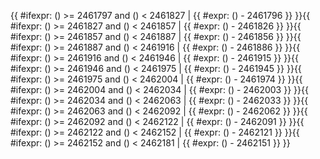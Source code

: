 <includeonly>{{ #ifexpr: ({{{1}}}) >= 2461797 and ({{{1}}}) < 2461827 | {{ #expr: ({{{1}}}) - 2461796 }} }}{{ #ifexpr: ({{{1}}}) >= 2461827 and ({{{1}}}) < 2461857 | {{ #expr: ({{{1}}}) - 2461826 }} }}{{ #ifexpr: ({{{1}}}) >= 2461857 and ({{{1}}}) < 2461887 | {{ #expr: ({{{1}}}) - 2461856 }} }}{{ #ifexpr: ({{{1}}}) >= 2461887 and ({{{1}}}) < 2461916 | {{ #expr: ({{{1}}}) - 2461886 }} }}{{ #ifexpr: ({{{1}}}) >= 2461916 and ({{{1}}}) < 2461946 | {{ #expr: ({{{1}}}) - 2461915 }} }}{{ #ifexpr: ({{{1}}}) >= 2461946 and ({{{1}}}) < 2461975 | {{ #expr: ({{{1}}}) - 2461945 }} }}{{ #ifexpr: ({{{1}}}) >= 2461975 and ({{{1}}}) < 2462004 | {{ #expr: ({{{1}}}) - 2461974 }} }}{{ #ifexpr: ({{{1}}}) >= 2462004 and ({{{1}}}) < 2462034 | {{ #expr: ({{{1}}}) - 2462003 }} }}{{ #ifexpr: ({{{1}}}) >= 2462034 and ({{{1}}}) < 2462063 | {{ #expr: ({{{1}}}) - 2462033 }} }}{{ #ifexpr: ({{{1}}}) >= 2462063 and ({{{1}}}) < 2462092 | {{ #expr: ({{{1}}}) - 2462062 }} }}{{ #ifexpr: ({{{1}}}) >= 2462092 and ({{{1}}}) < 2462122 | {{ #expr: ({{{1}}}) - 2462091 }} }}{{ #ifexpr: ({{{1}}}) >= 2462122 and ({{{1}}}) < 2462152 | {{ #expr: ({{{1}}}) - 2462121 }} }}{{ #ifexpr: ({{{1}}}) >= 2462152 and ({{{1}}}) < 2462181 | {{ #expr: ({{{1}}}) - 2462151 }} }}</includeonly><noinclude>{{Chinese calendar/doc}}

[[Category:農曆模板|{{PAGENAME}}]]
[[Category:使用了分析程序的模板|{{PAGENAME}}]]

</noinclude>